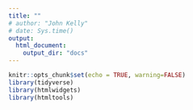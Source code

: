 ```yaml
---
title: ""
# author: "John Kelly"
# date: Sys.time()
output:
  html_document:
    output_dir: "docs"
---
```


```r
knitr::opts_chunk$set(echo = TRUE, warning=FALSE)
library(tidyverse)
library(htmlwidgets)
library(htmltools)
```
<br>
<br>
<!-- <subhead>line charts for household items costs</subhead> -->
<div style="min-height:1546px"><script type="text/javascript" defer src="https://datawrapper.dwcdn.net/aVy9W/embed.js?v=7" charset="utf-8"></script><noscript><img src="https://datawrapper.dwcdn.net/aVy9W/full.png" alt="" /></noscript></div>
<br>
<br>
<br>
<!-- <subhead> lookup of items </subhead> -->
<div style="min-height:858px"><script type="text/javascript" defer src="https://datawrapper.dwcdn.net/YK0KE/embed.js?v=4" charset="utf-8"></script><noscript><img src="https://datawrapper.dwcdn.net/YK0KE/full.png" alt="" /></noscript></div>
<br>
<br>
<br>
<!-- <subhead> rent prices </subhead> -->
<div style="min-height:3848px"><script type="text/javascript" defer src="https://datawrapper.dwcdn.net/WAp6H/embed.js?v=3" charset="utf-8"></script><noscript><img src="https://datawrapper.dwcdn.net/WAp6H/full.png" alt="" /></noscript></div>
<br>
<br>
<br>
<!-- <subhead> home prices </subhead> -->
<div style="min-height:3848px"><script type="text/javascript" defer src="https://datawrapper.dwcdn.net/RPaJt/embed.js?v=6" charset="utf-8"></script><noscript><img src="https://datawrapper.dwcdn.net/RPaJt/full.png" alt="" /></noscript></div>
<br>
<br>
<br>
